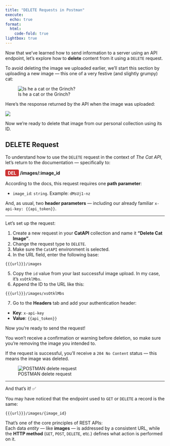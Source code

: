 ```yaml
---
title: "DELETE Requests in Postman"
execute:
  echo: true
format:
  html:
    code-fold: true
lightbox: true
---
```


Now that we’ve learned how to send information to a server using an API endpoint, let’s explore how to **delete** content from it using a `DELETE` request.

To avoid deleting the image we uploaded earlier, we’ll start this section by uploading a new image — this one of a very festive (and slightly grumpy) cat:

![Is he a cat or the Grinch?](/static/imgs/Mateo.jpeg)

Here’s the response returned by the API when the image was uploaded:

![](/static/imgs/cat-grinch.png)

Now we’re ready to delete that image from our personal collection using its ID.

## DELETE Request

To understand how to use the `DELETE` request in the context of *The Cat API*, let’s return to the documentation — specifically to:

<span style="display: inline-block; font-weight: bold; color: white; background-color: rgb(204, 51, 51); padding: 2px 8px; border-radius: 4px;">DEL</span> **/images/:image_id**

According to the docs, this request requires one **path parameter**:

- `image_id`: `string`. Example: `dMsUj1-nz`

And, as usual, two **header parameters** — including our already familiar `x-api-key: {{api_token}}`.

---

Let’s set up the request:

1. Create a new request in your **CatAPI** collection and name it **"Delete Cat Image"**.
2. Change the request type to `DELETE`.
3. Make sure the `CatAPI` environment is selected.
4. In the URL field, enter the following base:

`{{{url}}}/images`


5. Copy the `id` value from your last successful image upload. In my case, it's `xsOtklMbs`.
6. Append the ID to the URL like this:

`{{{url}}}/images/xsOtklMbs`


7. Go to the **Headers** tab and add your authentication header:

- **Key**: `x-api-key`  
- **Value**: `{{api_token}}`

Now you're ready to send the request!

::: {.callout-caution}
You won’t receive a confirmation or warning before deletion, so make sure you're removing the image you intended to.
:::

If the request is successful, you’ll receive a `204 No Content` status — this means the image was deleted.

![POSTMAN delete request](/static/imgs/postman-delete-request.png)

---

And that’s it! ✅

You may have noticed that the endpoint used to `GET` or `DELETE` a record is the same:

`{{{url}}}/images/{image_id}`


That’s one of the core principles of REST APIs:  
Each data *entity* — like **images** — is addressed by a consistent URL, while the **HTTP method** (`GET`, `POST`, `DELETE`, etc.) defines what action is performed on it.
 
